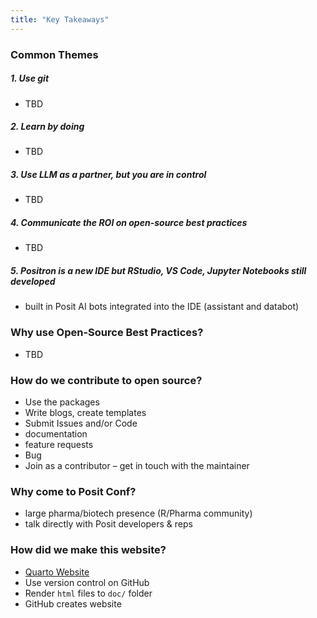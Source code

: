 ```yaml
---
title: "Key Takeaways"
---
```


### Common Themes

##### 1. Use git

 - TBD

##### 2. Learn by doing

 - TBD

##### 3. Use LLM as a partner, but you are in control

 - TBD

##### 4. Communicate the ROI on open-source best practices

 - TBD

##### 5. Positron is a new IDE but RStudio, VS Code, Jupyter Notebooks still developed

  - built in Posit AI bots integrated into the IDE (assistant and databot)

### Why use Open-Source Best Practices?

  - TBD

### How do we contribute to open source?

  - Use the packages
  - Write blogs, create templates
  - Submit Issues and/or Code
  -   documentation
  -   feature requests
  -   Bug
  - Join as a contributor – get in touch with the maintainer

### Why come to Posit Conf?

  - large pharma/biotech presence (R/Pharma community)
  - talk directly with Posit developers & reps
  
### How did we make this website?

  - [Quarto Website](https://quarto.org/docs/websites/)
  - Use version control on GitHub
  - Render `html` files to `doc/` folder
  - GitHub creates website
